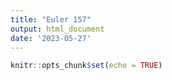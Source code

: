 ```yaml
---
title: "Euler 157"
output: html_document
date: '2023-05-27'
---
```


```r
knitr::opts_chunk$set(echo = TRUE)
```


